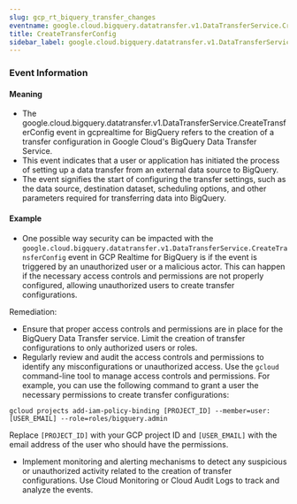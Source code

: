 ```yaml
--- 
slug: gcp_rt_biquery_transfer_changes
eventname: google.cloud.bigquery.datatransfer.v1.DataTransferService.CreateTransferConfig
title: CreateTransferConfig
sidebar_label: google.cloud.bigquery.datatransfer.v1.DataTransferService.CreateTransferConfig
---
```

                       
### Event Information

#### Meaning

- The google.cloud.bigquery.datatransfer.v1.DataTransferService.CreateTransferConfig event in gcprealtime for BigQuery refers to the creation of a transfer configuration in Google Cloud's BigQuery Data Transfer Service.
- This event indicates that a user or application has initiated the process of setting up a data transfer from an external data source to BigQuery.
- The event signifies the start of configuring the transfer settings, such as the data source, destination dataset, scheduling options, and other parameters required for transferring data into BigQuery.

#### Example

- One possible way security can be impacted with the `google.cloud.bigquery.datatransfer.v1.DataTransferService.CreateTransferConfig` event in GCP Realtime for BigQuery is if the event is triggered by an unauthorized user or a malicious actor. This can happen if the necessary access controls and permissions are not properly configured, allowing unauthorized users to create transfer configurations.

Remediation:
- Ensure that proper access controls and permissions are in place for the BigQuery Data Transfer service. Limit the creation of transfer configurations to only authorized users or roles.
- Regularly review and audit the access controls and permissions to identify any misconfigurations or unauthorized access. Use the `gcloud` command-line tool to manage access controls and permissions. For example, you can use the following command to grant a user the necessary permissions to create transfer configurations:

```
gcloud projects add-iam-policy-binding [PROJECT_ID] --member=user:[USER_EMAIL] --role=roles/bigquery.admin
```

Replace `[PROJECT_ID]` with your GCP project ID and `[USER_EMAIL]` with the email address of the user who should have the permissions.

- Implement monitoring and alerting mechanisms to detect any suspicious or unauthorized activity related to the creation of transfer configurations. Use Cloud Monitoring or Cloud Audit Logs to track and analyze the events.


 